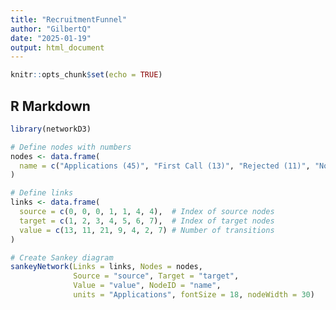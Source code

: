```yaml
---
title: "RecruitmentFunnel"
author: "GilbertQ"
date: "2025-01-19"
output: html_document
---
```


```r
knitr::opts_chunk$set(echo = TRUE)
```

## R Markdown

```r
library(networkD3)

# Define nodes with numbers
nodes <- data.frame(
  name = c("Applications (45)", "First Call (13)", "Rejected (11)", "No Answer (21)", "Interviews (9)", "Declined (4)", "Offers (2)", "No Offer (7)")
)

# Define links
links <- data.frame(
  source = c(0, 0, 0, 1, 1, 4, 4),  # Index of source nodes
  target = c(1, 2, 3, 4, 5, 6, 7),  # Index of target nodes
  value = c(13, 11, 21, 9, 4, 2, 7) # Number of transitions
)

# Create Sankey diagram
sankeyNetwork(Links = links, Nodes = nodes, 
              Source = "source", Target = "target", 
              Value = "value", NodeID = "name", 
              units = "Applications", fontSize = 18, nodeWidth = 30)

```
